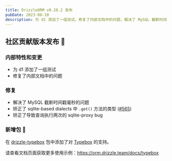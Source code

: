 ```yaml
---
title: DrizzleORM v0.28.2 发布
pubDate: 2023-08-10
description: 为 d1 添加了一组测试，修复了内部文档中的问题，解决了 MySQL 截断时间戳毫秒的问题，修正了 sqlite-based dialects 中 '.get()' 方法的类型，矫正了导致查询执行两次的 sqlite-proxy bug。在 [drizzle-typebox](https://orm.drizzle.team/docs/typebox) 包中添加了对 [Typebox](https://github.com/sinclairzx81/typebox) 的支持。
---
```


## 社区贡献版本发布 🎉

### 内部特性和变更
- 为 d1 添加了一组测试
- 修复了内部文档中的问题

### 修复
- 解决了 MySQL 截断时间戳毫秒的问题
- 矫正了 sqlite-based dialects 中 `.get()` 方法的类型 ([#565](https://github.com/drizzle-team/drizzle-orm/issues/565))
- 矫正了导致查询执行两次的 sqlite-proxy bug

### 新增包 🎉

在 [drizzle-typebox](https://orm.drizzle.team/docs/typebox) 包中添加了对 [Typebox](https://github.com/sinclairzx81/typebox) 的支持。

请查看文档页面获取更多使用示例：https://orm.drizzle.team/docs/typebox
